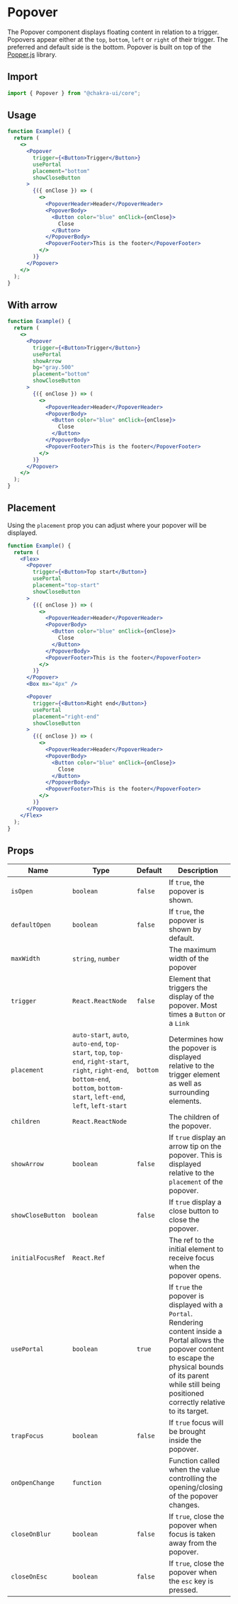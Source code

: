 # Popover

The Popover component displays floating content in relation to a trigger.
Popovers appear either at the `top`, `bottom`, `left` or `right` of their
trigger. The preferred and default side is the bottom. Popover is built on top
of the <a href="https://popper.js.org/" target="__blank">Popper.js</a> library.

## Import

```js
import { Popover } from "@chakra-ui/core";
```

## Usage

```jsx
function Example() {
  return (
    <>
      <Popover
        trigger={<Button>Trigger</Button>}
        usePortal
        placement="bottom"
        showCloseButton
      >
        {({ onClose }) => (
          <>
            <PopoverHeader>Header</PopoverHeader>
            <PopoverBody>
              <Button color="blue" onClick={onClose}>
                Close
              </Button>
            </PopoverBody>
            <PopoverFooter>This is the footer</PopoverFooter>
          </>
        )}
      </Popover>
    </>
  );
}
```

## With arrow

```jsx
function Example() {
  return (
    <>
      <Popover
        trigger={<Button>Trigger</Button>}
        usePortal
        showArrow
        bg="gray.500"
        placement="bottom"
        showCloseButton
      >
        {({ onClose }) => (
          <>
            <PopoverHeader>Header</PopoverHeader>
            <PopoverBody>
              <Button color="blue" onClick={onClose}>
                Close
              </Button>
            </PopoverBody>
            <PopoverFooter>This is the footer</PopoverFooter>
          </>
        )}
      </Popover>
    </>
  );
}
```

## Placement

Using the `placement` prop you can adjust where your popover will be displayed.

```jsx
function Example() {
  return (
    <Flex>
      <Popover
        trigger={<Button>Top start</Button>}
        usePortal
        placement="top-start"
        showCloseButton
      >
        {({ onClose }) => (
          <>
            <PopoverHeader>Header</PopoverHeader>
            <PopoverBody>
              <Button color="blue" onClick={onClose}>
                Close
              </Button>
            </PopoverBody>
            <PopoverFooter>This is the footer</PopoverFooter>
          </>
        )}
      </Popover>
      <Box mx="4px" />

      <Popover
        trigger={<Button>Right end</Button>}
        usePortal
        placement="right-end"
        showCloseButton
      >
        {({ onClose }) => (
          <>
            <PopoverHeader>Header</PopoverHeader>
            <PopoverBody>
              <Button color="blue" onClick={onClose}>
                Close
              </Button>
            </PopoverBody>
            <PopoverFooter>This is the footer</PopoverFooter>
          </>
        )}
      </Popover>
    </Flex>
  );
}
```

## Props

| Name              | Type                                                                                                                                                                           | Default  | Description                                                                                                                                                                                                                 |
| ----------------- | ------------------------------------------------------------------------------------------------------------------------------------------------------------------------------ | -------- | --------------------------------------------------------------------------------------------------------------------------------------------------------------------------------------------------------------------------- |
| `isOpen`          | `boolean`                                                                                                                                                                      | `false`  | If `true`, the popover is shown.                                                                                                                                                                                            |
| `defaultOpen`     | `boolean`                                                                                                                                                                      | `false`  | If `true`, the popover is shown by default.                                                                                                                                                                                 |
| `maxWidth`        | `string`, `number`                                                                                                                                                             |          | The maximum width of the popover                                                                                                                                                                                            |
| `trigger`         | `React.ReactNode`                                                                                                                                                              | `false`  | Element that triggers the display of the popover. Most times a `Button` or a `Link`                                                                                                                                         |
| `placement`       | `auto-start`, `auto`, `auto-end`, `top-start`, `top`, `top-end`, `right-start`, `right`, `right-end`, `bottom-end`, `bottom`, `bottom-start`, `left-end`, `left`, `left-start` | `bottom` | Determines how the popover is displayed relative to the trigger element as well as surrounding elements.                                                                                                                    |
| `children`        | `React.ReactNode`                                                                                                                                                              |          | The children of the popover.                                                                                                                                                                                                |
| `showArrow`       | `boolean`                                                                                                                                                                      | `false`  | If `true` display an arrow tip on the popover. This is displayed relative to the `placement` of the popover.                                                                                                                |
| `showCloseButton` | `boolean`                                                                                                                                                                      | `false`  | If `true` display a close button to close the popover.                                                                                                                                                                      |
| `initialFocusRef` | `React.Ref`                                                                                                                                                                    |          | The ref to the initial element to receive focus when the popover opens.                                                                                                                                                     |
| `usePortal`       | `boolean`                                                                                                                                                                      | `true`   | If `true` the popover is displayed with a `Portal`. Rendering content inside a Portal allows the popover content to escape the physical bounds of its parent while still being positioned correctly relative to its target. |
| `trapFocus`       | `boolean`                                                                                                                                                                      | `false`  | If `true` focus will be brought inside the popover.                                                                                                                                                                         |
| `onOpenChange`    | `function`                                                                                                                                                                     |          | Function called when the value controlling the opening/closing of the popover changes.                                                                                                                                      |
| `closeOnBlur`     | `boolean`                                                                                                                                                                      | `false`  | If `true`, close the popover when focus is taken away from the popover.                                                                                                                                                     |
| `closeOnEsc`      | `boolean`                                                                                                                                                                      | `false`  | If `true`, close the popover when the `esc` key is pressed.                                                                                                                                                                 |
